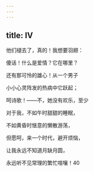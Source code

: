 ```yaml
---
---
---
```

title: Ⅳ
---




他们褪去了，真的！我想要羽翅：

傻话！什么是爱情？它在哪里？

还有那可怜的雄心！从一个男子

小小心灵阵发的热病中它跃起；

呵诗歌！——不，她没有欢乐，至少

对于我，不如午时甜甜的睡眠，

不如黄昏时惬意的懒散游荡，

但愿呵，来一个时代，避开烦恼，

让我永远不知道月缺月圆，

永远听不见常理的繁忙喧嚷！40